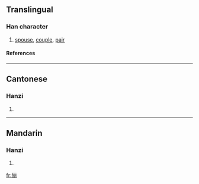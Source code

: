 {{see|儷}}

==Translingual==
===Han character===
{{Han char|rad=人|as=07|sn=9|four=|canj=人一月月 (OMBB), X人一月月 (XOMBB)}}
# [[spouse]], [[couple]], [[pair]]
====References====
{{Han ref|kx=0106.041|hdz=10158.040|uh=4FEA|ud=20458}}
----
==Cantonese==
===Hanzi===
{{yue-hanzi|jyut=|y=lai6}}
# {{defn|Cantonese}}
----
==Mandarin==
===Hanzi===
{{cmn-hanzi|tra=儷|pin=[[lài]] (lai4), [[lì]] (li4)|wg=lai<sup>4</sup>, li<sup>4</sup>}}
# {{defn|Mandarin}}

[[fr:俪]]